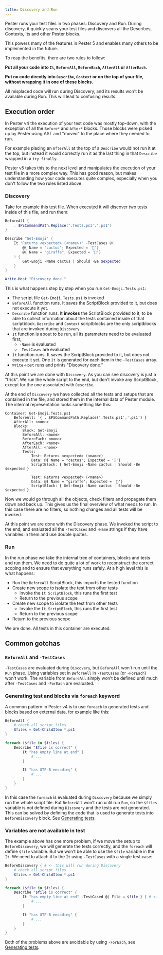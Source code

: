 ```yaml
---
title: Discovery and Run
---
```


Pester runs your test files in two phases: Discovery and Run. During discovery, it quickly scans your test files and discovers all the Describes, Contexts, Its and other Pester blocks.

This powers many of the features in Pester 5 and enables many others to be implemented in the future.

To reap the benefits, there are two rules to follow:

**Put all your code into `It`, `BeforeAll`, `BeforeEach`, `AfterAll` or `AfterEach`.**

**Put no code directly into `Describe`, `Context` or on the top of your file, without wrapping it in one of these blocks.**

All misplaced code will run during Discovery, and its results won't be available during Run. This will lead to confusing results. 


## Execution order

In Pester v4 the execution of your test code was mostly top-down, with the exception of all the `Before*` and `After*` blocks. Those blocks were picked up by Pester using AST and "moved" to the place where they needed to run. 

For example placing an `AfterAll` at the top of a `Describe` would not run it at the top, but instead it would correctly run it as the last thing in that `Describe` wrapped in a `try finally`.

Pester v5 takes this to the next level and manipulates the execution of your test file in a more complex way. This has good reason, but makes understanding how your code executes quite complex, especially when you don't follow the two rules listed above. 


### Discovery

Take for example this test file. When executed it will discover two tests inside of this file, and run them: 

```powershell
BeforeAll {
    . $PSCommandPath.Replace('.Tests.ps1','.ps1')
}

Describe "Get-Emoji" {
    It "Returns <expected> (<name>)" -TestCases @(
        @{ Name = "cactus"; Expected = '🌵'}
        @{ Name = "giraffe"; Expected = '🦒'}
    ) {
        Get-Emoji -Name cactus | Should -Be $expected
    }
}

Write-Host "Discovery done."
```

This is what happens step by step when you run `Get-Emoji.Tests.ps1`: 

- The script file `Get-Emoji.Tests.ps1` is invoked
- `BeforeAll` function runs. It saves the ScriptBlock provided to it, but does not execute it yet.
- `Describe` function runs. It **invokes** the ScriptBlock provided to it, to be able to collect information about the tests contained inside of that scriptblock. `Describe` and `Context` scriptblocks are the only scriptblocks that are invoked during `Discovery`.
- `It` function is about to be run, all its parameters need to be evaluated first, 
    - `-Name` is evaluated
    - `-TestCases` are evaluated
- `It` function runs. It saves the ScriptBlock provided to it, but does not execute it yet. One `It` is generated for each item in the `-TestCases` array.
- `Write-Host` runs and prints "Discovery done."

At this point we are done with `Discovery`. As you can see discovery is just a "trick". We run the whole script to the end, but don't invoke any ScriptBlock, except for the one associated with `Describe`.

At the end of `Discovery` we have collected all the tests and setups that are contained in the file, and stored them in the internal data of Pester module. The internal representation looks something like this: 

```
Container: Get-Emoji.Tests.ps1 
    BeforeAll: `{ . $PSCommandPath.Replace('.Tests.ps1','.ps1') }
    AfterAll: <none>
    Blocks: 
        Block: Get-Emoji
        BeforeAll: <none>
        BeforeEach: <none>
        AfterEach: <none>
        AfterAll: <none>
        Tests: 
            Test: Returns <expected> (<name>)
            Data: @{ Name = "cactus"; Expected = '🌵'}
            ScriptBlock: { Get-Emoji -Name cactus | Should -Be $expected }

            Test: Returns <expected> (<name>)
            Data: @{ Name = "giraffe"; Expected = '🦒'}
            ScriptBlock: { Get-Emoji -Name cactus | Should -Be $expected }
```
            
Now we would go through all the objects, check filters and propagate them down and back up. This gives us the final overview of what needs to run. In this case there are no filters, so nothing changes and all tests will be invoked. 

At this point we are done with the Discovery phase. We invoked the script to the end, and evaluated all the `-TestCases` and `-Name` strings if they have variables in them and use double quotes.

### Run

In the run phase we take the internal tree of containers, blocks and tests and run them. We need to do quite a lot of work to reconstruct the correct scoping and to ensure that everything runs safely. At a high level this is what happens: 

- Run the `BeforeAll` ScriptBlock, this imports the tested function
- Create new scope to isolate the test from other tests
    - Invoke the `It ScriptBlock`, this runs the first test
    - Return to the previous scope    
- Create new scope to isolate the test from other tests
    - Invoke the `It ScriptBlock`, this runs the first test
    - Return to the previous scope
- Return to the previous scope

We are done. All tests in this container are executed.
    

## Common gotchas 

### `BeforeAll` and `-TestCases`

`-TestCases` are evaluated during `Discovery`, but `BeforeAll` won't run until the `Run` phase. Using variables set in `BeforeAll` in `-TestCases` (or `-ForEach`) won't work. The variable from `BeforeAll` simply won't be defined until much after `-TestCases` and `-ForEach` are evaluated. 

### Generating test and blocks via `foreach` keyword

A common pattern in Pester v4 is to use `foreach` to generated tests and blocks based on external data, for example like this: 

```powershell 
BeforeAll { 
    # check all script files
    $files = Get-ChildItem *.ps1
}

foreach ($file in $files) { 
    Describe "$file is correct" { 
        It "has empty line at end" { 
            # ...
        }

        It "has UTF-8 encoding" {
            # ...
        }
    }
}
```

In this case the `foreach` is evaluated during `Discovery` because we simply run the whole script file. But `BeforeAll` won't run until run `Run`, so the `$files` variable is not defined during `Discovery` and the tests are not generated. This can be solved by defining the code that is used to generate tests into `BeforeDiscovery` block. See [Generating tests](generating-tests).


### Variables are not available in test 

The example above has one more problem, if we move the setup to `BeforeDiscovery`, we will generate the tests correctly, and the `foreach` will define `$file` variable. But we won't be able to use the `$file` variable in the `It`. We need to attach it to the `It` using `-TestCases` with a single test case:

```powershell 
BeforeDiscovery { # <- this will run during Discovery
    # check all script files
    $files = Get-ChildItem *.ps1
}

foreach ($file in $files) { 
    Describe "$file is correct" { 
        It "has empty line at end" -TestCased @{ File = $file } { # <- we pass $file data to the test
            # ...
        }

        It "has UTF-8 encoding" {
            # ...
        }
    }
}
```

Both of the problems above are avoidable by using `-ForEach`, see [Generating tests](generating-tests).
